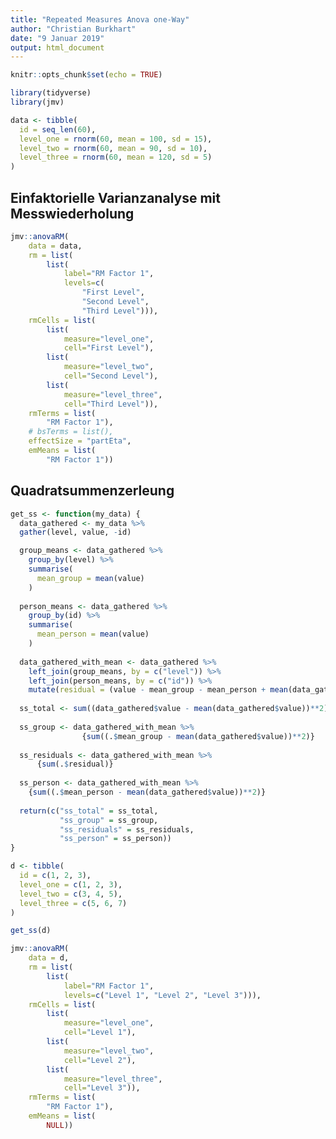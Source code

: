 ```yaml
---
title: "Repeated Measures Anova one-Way"
author: "Christian Burkhart"
date: "9 Januar 2019"
output: html_document
---
```


```r
knitr::opts_chunk$set(echo = TRUE)
```

```r
library(tidyverse)
library(jmv)
```

```r
data <- tibble(
  id = seq_len(60),
  level_one = rnorm(60, mean = 100, sd = 15),
  level_two = rnorm(60, mean = 90, sd = 10),
  level_three = rnorm(60, mean = 120, sd = 5)
)
```


## Einfaktorielle Varianzanalyse mit Messwiederholung

```r
jmv::anovaRM(
    data = data,
    rm = list(
        list(
            label="RM Factor 1",
            levels=c(
                "First Level",
                "Second Level",
                "Third Level"))),
    rmCells = list(
        list(
            measure="level_one",
            cell="First Level"),
        list(
            measure="level_two",
            cell="Second Level"),
        list(
            measure="level_three",
            cell="Third Level")),
    rmTerms = list(
        "RM Factor 1"),
    # bsTerms = list(),
    effectSize = "partEta",
    emMeans = list(
        "RM Factor 1"))
```


## Quadratsummenzerleung

```r
get_ss <- function(my_data) {
  data_gathered <- my_data %>%
  gather(level, value, -id) 

  group_means <- data_gathered %>%
    group_by(level) %>%
    summarise(
      mean_group = mean(value)
    )
  
  person_means <- data_gathered %>%
    group_by(id) %>%
    summarise(
      mean_person = mean(value)
    )
  
  data_gathered_with_mean <- data_gathered %>%
    left_join(group_means, by = c("level")) %>%
    left_join(person_means, by = c("id")) %>%
    mutate(residual = (value - mean_group - mean_person + mean(data_gathered$value))**2)
  
  ss_total <- sum((data_gathered$value - mean(data_gathered$value))**2)
  
  ss_group <- data_gathered_with_mean %>%
                {sum((.$mean_group - mean(data_gathered$value))**2)}
  
  ss_residuals <- data_gathered_with_mean %>%
      {sum(.$residual)}
  
  ss_person <- data_gathered_with_mean %>%
    {sum((.$mean_person - mean(data_gathered$value))**2)}
  
  return(c("ss_total" = ss_total, 
           "ss_group" = ss_group, 
           "ss_residuals" = ss_residuals, 
           "ss_person" = ss_person))
}
```


```r
d <- tibble(
  id = c(1, 2, 3),
  level_one = c(1, 2, 3),
  level_two = c(3, 4, 5),
  level_three = c(5, 6, 7)
)

get_ss(d)
```


```r
jmv::anovaRM(
    data = d,
    rm = list(
        list(
            label="RM Factor 1",
            levels=c("Level 1", "Level 2", "Level 3"))),
    rmCells = list(
        list(
            measure="level_one",
            cell="Level 1"),
        list(
            measure="level_two",
            cell="Level 2"),
        list(
            measure="level_three",
            cell="Level 3")),
    rmTerms = list(
        "RM Factor 1"),
    emMeans = list(
        NULL))
```



